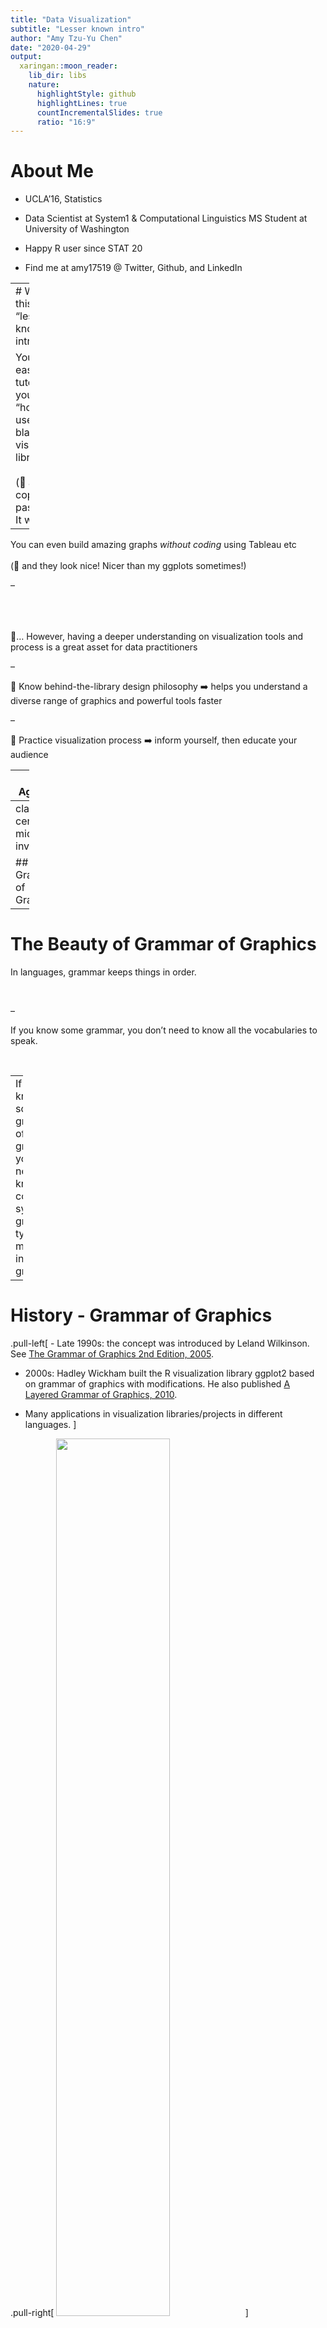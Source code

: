 ```yaml
---
title: "Data Visualization"
subtitle: "Lesser known intro"
author: "Amy Tzu-Yu Chen"
date: "2020-04-29"
output:
  xaringan::moon_reader:
    lib_dir: libs
    nature:
      highlightStyle: github
      highlightLines: true
      countIncrementalSlides: true
      ratio: "16:9"
---
```

# About Me

- UCLA'16, Statistics

- Data Scientist at System1 & Computational Linguistics MS Student at University of Washington

- Happy R user since STAT 20

- Find me at amy17519 @ Twitter, Github, and LinkedIn

---
# Why is this a "lesser known" intro

You can easily find tutorials if you google "how to use "blah blah" visualization library"
<br />
<br />
(🤭 and just copy and paste code! It works!)

--

You can even build amazing graphs *_without coding_* using Tableau etc
<br />
<br />
(🤭 and they look nice! Nicer than my ggplots sometimes!)

--

<br />
<br />
<br />
🤔... However, having a deeper understanding on visualization tools and process is a great asset for data practitioners

--

🤩 Know behind-the-library design philosophy ➡️ helps you understand a diverse range of graphics and powerful tools faster

--

🤩 Practice visualization process ➡️ inform yourself, then educate your audience



---
# Agenda

- Grammar of Graphics

- Strategy

- Visualization Process 
  - Making *_Exploratory_* Graphs
  - Making *_Confirmatory_* Graphs

- Toolbox

- Resources


---
class: center, middle, inverse

## Grammar of Graphics

---

# The Beauty of Grammar of Graphics

In languages, grammar keeps things in order. 

<br />

--

If you know some grammar, you don't need to know all the vocabularies to speak.

<br />

--
If you know some grammar of graphics, you don't need to know all coding syntax or graph types to make an informative graph


---

# History - Grammar of Graphics

.pull-left[
- Late 1990s: the concept was introduced by Leland Wilkinson. See [The Grammar of Graphics 2nd Edition, 2005](https://www.springer.com/gp/book/9780387245447). 

- 2000s: Hadley Wickham built the R visualization library ggplot2 based on grammar of graphics with modifications. He also published [A Layered Grammar of Graphics, 2010](http://vita.had.co.nz/papers/layered-grammar.html). 

- Many applications in visualization libraries/projects in different languages.
]

.pull-right[
<img src="img/01grammar-mapping2.png" width=60%>
]

---

# Grammar of Graphics - Components of Grammar

.center[
<img src="img/01grammar-of-graphics2.png" width = 60% height = 60%>
]

---

# Example Data

```r
library(dslabs)
library(data.table)
library(ggplot2)
data("us_contagious_diseases")
df_measles <- subset(us_contagious_diseases, disease == "Measles")
setDT(df_measles)
CA_Measles <- subset(df_measles, state == "California" & disease == "Measles")
```


```r
# df_measles comes from dataset dslabs::us_contagious_diseases
str(df_measles)
```

```r
head(df_measles)
```


---

# Grammar of Graphics

.left-column[
- Data
- Aesthestics
- Geometry
- Stats
- Facets
- Coordinate
- Theme
]

```r
# Annual reported Measles cases in California
ggplot(data = CA_Measles, aes(x = year, y = count)) +
  geom_line()
```


---

# Grammar of Graphics

.left-column[
- **Data**
- **Aesthestics**
- **Geometry**
- Stats
- Facets
- Coordinate
- Theme
]

```r
# Annual reported Measles cases in California
ggplot(data = CA_Measles, aes(x = year, y = count)) +
  geom_line()
```

---

# Grammar of Graphics

.left-column[
- **Data**
- **Aesthestics**
- **Geometry**
- Stats
- Facets
- Coordinate
- Theme
]

.right-column[

#### Data, Aesthestics(for input data), and Geometry are required to make a minimal graph

```r
* ggplot(aes(x = year, y = count)) + 
*  geom_line() 
* ## Error: `data` must be a data frame.... 🤔

ggplot(data = CA_Measles) + 
  geom_line() 
## Error in order(c(1L, 1L, 1L, 1L, 1L, 1L, 1L, 1L, 1L, 1L, 1L, 1L, 1L, 1L,  : 
## argument 3 is not a vector

ggplot(data = CA_Measles, aes(x = year, y = count))
# No error, but you will get an empty ggplot canvas
```
]

---

# Grammar of Graphics

.left-column[
- **Data**
- **Aesthestics**
- **Geometry**
- Stats
- Facets
- Coordinate
- Theme
]

.right-column[

#### Data, Aesthestics(for input data), and Geometry are required to make a minimal graph

```r
ggplot(aes(x = year, y = count)) + 
  geom_line() 
## Error: `data` must be a data frame.... 🤔

* ggplot(data = CA_Measles) + 
*  geom_line() 
* ## Error in order(c(1L, 1L, 1L, 1L, 1L, 1L, 1L, 1L, 1L, 1L, 1L, 1L, 1L, 1L,  : 
* ## argument 3 is not a vector

ggplot(data = CA_Measles, aes(x = year, y = count))
# No error, but you will get an empty ggplot canvas
```
]

---

# Grammar of Graphics

.left-column[
- **Data**
- **Aesthestics**
- **Geometry**
- Stats
- Facets
- Coordinate
- Theme
]

.right-column[

#### Data, Aesthestics(for input data), and Geometry are required to make a minimal graph

```r
ggplot(aes(x = year, y = count)) + 
  geom_line() 
## Error: `data` must be a data frame.... 🤔

ggplot(data = CA_Measles) + 
 geom_line() 
## Error in order(c(1L, 1L, 1L, 1L, 1L, 1L, 1L, 1L, 1L, 1L, 1L, 1L, 1L, 1L,  : 
## argument 3 is not a vector

* ggplot(data = CA_Measles, aes(x = year, y = count))
* # No error, but you will get an empty ggplot canvas
```
]

---

# Different Library, Similar Syntax, Same Basic Components

```r
library(plotly)
plot_ly(CA_Measles, x = ~year, y = ~count, type = 'scatter', mode = 'lines')

library(highcharter)
hchart(CA_Measles, 'line', hcaes(x = year, y = count)
```

---
class: center, middle, inverse

## Strategy

---

.center[

<img src="img/03choosing-a-good-chart-09.png", width = 80%, height = 80%>

]

---

## Bottomline

- Focus on showing data patterns using an appropriate ~~fancy~~ graph

- *_Informativeness_* >> Clarity >> Aesthestics

- Data visualization could be subjective, but 
<blockquote>
The greatest value of a picture is when it forces us to notice what we never expected to see
.right[-- <cite>John W. Tukey</cite>]
</blockquote>
-- as opposed to what we wanted to confirm.

---
class: center, middle, inverse

## Visualization Process

---

# Making Exploratory Graphs

<blockquote>
to be able to say that we looked one layer deeper, and found nothing, is a definite step forward -- though not as far as to be able to say that we looked deeper and found thus-and-suck
.right[-- <cite>John W. Tukey</cite>]
</blockquote>

- Make LOTS of exploratory graphs, and only present those that can convince yourself and guide the audience through your data analysis

- In this stage, we only care about *_informativeness_*! We will worry about Clarity and Aesthestics in next stage.

---

# Making Exploratory Graphs - Measles

.left-column[
- **Data**
- **Aesthestics**
- **Geometry**
- Stats
- Facets
- Coordinate
- Theme
]

```r
ggplot(data = CA_Measles, aes(x = year, y = count)) +
  geom_line()
```

---

# Making Exploratory Graphs - Measles

.left-column[
- **Data**
- **Aesthestics**
- **Geometry**
- Stats
- **Facets**
- Coordinate
- Theme
]

```r
ggplot(data = df_measles, aes(x = year, y = count)) +
  geom_line() +
  facet_wrap(~state)
```

---

# Making Exploratory Graphs - Measles

.left-column[
- **Data**
- **Aesthestics**
- **Geometry**
- Stats
- Facets
- Coordinate
- Theme
]

```r
df_avg_pop <- df_measles[, .(mean_pop = mean(population, na.rm = TRUE)), state]
ggplot(data = df_avg_pop, aes(x = state, y = mean_pop)) +
  geom_col()
```

---

# Making Exploratory Graphs - Measles

.left-column[
- **Data**
- **Aesthestics**
- **Geometry**
- Stats
- **Facets**
- Coordinate
- Theme
]

```r
ca_wy_noweight <- ggplot(df_measles[state %in% c("California", "Wyoming")], 
                     aes(x = year, y = count)) +
                  geom_line() +
                  facet_wrap(~state)
ca_wy_weighted <- ggplot(df_measles[state %in% c("California", "Wyoming")], 
                     aes(x = year, y = count / (population / 1000000))) +
                  geom_line() +
                  facet_wrap(~state)
```

---

# Making Exploratory Graphs - Measles

.left-column[
- **Data**
- **Aesthestics**
- **Geometry**
- Stats
- **Facets**
- Coordinate
- Theme
]

```r
library(patchwork)
ca_wy_noweight / ca_wy_weighted
```

---

# Making Exploratory Graphs - Measles

.left-column[
- **Data**
- **Aesthestics**
- **Geometry**
- Stats
- **Facets**
- Coordinate
- Theme
]

```r
ggplot(data = df_measles, aes(x = year, y = count / (population / 1000000))) +
  geom_line() +
  facet_wrap(~state)
```

---

# Making Confirmatory Graphs

- Few exploratory graphs need to become confirmatory graphs

- Key findings or evidence in your data analysis that help draw conclusions or inform modeling decisions 

- Now we have the information we want to share, we can work on Clarity and Aesthestics

---

# Making Confirmatory Graphs -- Measles

.left-column[
- **Data**
- **Aesthestics**
- **Geometry**
- Stats
- **Facets**
- **Coordinate**
- **Theme**
]

```r
ggplot(data = df_avg_pop, aes(x = reorder(state, mean_pop), y = mean_pop)) +
  geom_col() + coord_flip() +
  ggtitle("Average US State Population, 1928-2002") +
  scale_y_continuous(labels = scales::comma) +
  xlab("Avg Population") + ylab("State") +
  theme_bw()
```

---

# Making Confirmatory Graphs -- Measles

.left-column[
- **Data**
- **Aesthestics**
- **Geometry**
- Stats
- **Facets**
- **Coordinate**
- **Theme**
]

```r
ggplot(data = df_measles, aes(x = year, y = count / (population / 1000000))) +
  geom_line() + facet_wrap(~state) +
  ggtitle("Measle Cases per Million People by State, 1928-2002") +
  scale_y_continuous(labels = scales::comma) +
  xlab("State") + ylab("Cases/1m Population") +
  theme_bw()
```

---
class: center, middle, inverse

## Toolbox

---

# Visualization Toolbox

- Lots of [ggplot](https://ggplot2.tidyverse.org) extensions
  - [patchwork](https://github.com/thomasp85/patchwork) - arrange and stitch graphs together
  - [gganimate](https://gganimate.com/articles/gganimate.html) - make animated ggplots
  - [ggdendro](https://cran.r-project.org/web/packages/ggdendro/vignettes/ggdendro.html) - make dendrogram in ggplot
  - [ggrepel](https://cran.r-project.org/web/packages/ggrepel/vignettes/ggrepel.html) - display labels nicely
  - [ggradar](https://github.com/ricardo-bion/ggradar) - radar chart
  - [ggmap](https://github.com/dkahle/ggmap) - draw maps
  - [cowplot](https://cran.r-project.org/web/packages/cowplot/vignettes/introduction.html) - arrange graphs to be publication ready
  - [ggiraph](http://davidgohel.github.io/ggiraph/index.html) - make ggplot interactive
  - [ggfacet](https://hafen.github.io/geofacet/) - facet on a map

- Color Palettes
  - [r-color-palettes](https://github.com/EmilHvitfeldt/r-color-palettes)
  - [Wes Anderson Palettes](https://github.com/karthik/wesanderson)
  - [html color codes](https://htmlcolorcodes.com/resources/best-color-palette-generators/) - if you really want to customize

---

# Visualization Toolbox

- [Highcharter](http://jkunst.com/highcharter/)

- [Dygraph](https://rstudio.github.io/dygraphs/)

- [Plotly](https://github.com/ropensci/plotly)

- [leaflet](https://rstudio.github.io/leaflet/) - Interactive maps

- [Altair](https://github.com/altair-viz/altair) - Can show distribution in the highlighted region - Python only

---
class: center, middle, inverse

## Resources

---

# Tutorials, Videos, Books, and Paper

- Liz Sander - [Telling stories with data using the grammar of graphics](https://codewords.recurse.com/issues/six/telling-stories-with-data-using-the-grammar-of-graphics)

- Hadley Wickham - [A Layered Grammar of Graphics](https://byrneslab.net/classes/biol607/readings/wickham_layered-grammar.pdf)

- Thomas Lin Pedersen - [ggplot2 Workshop](https://www.youtube.com/watch?v=h29g21z0a68) (video, 4.5hr tutorials with latest dev updates)

- John W. Tukey - [Exploratory Data Analysis, Preface](https://books.google.com/books/about/Exploratory_Data_Analysis.html?id=UT9dAAAAIAAJ&source=kp_book_description)

- Dipanjan (DJ) Sarkar - [A Comprehensive Guide to the Grammar of Graphics for Effective Visualization of Multi-dimensional Data](https://towardsdatascience.com/a-comprehensive-guide-to-the-grammar-of-graphics-for-effective-visualization-of-multi-dimensional-1f92b4ed4149)
---


class: center, middle, inverse

# Thanks!

Slides created using the R package [**xaringan**](https://github.com/yihui/xaringan).
